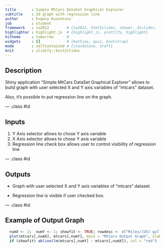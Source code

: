 ---
title       : Simple MtCars DataSet Graphical Explorer
subtitle    : 2d graph with regression line
author      : Evgeny Kuznetsov
job         : student
framework   : io2012        # {io2012, html5slides, shower, dzslides, ...}
highlighter : highlight.js  # {highlight.js, prettify, highlight}
hitheme     : tomorrow      # 
widgets     : []            # {mathjax, quiz, bootstrap}
mode        : selfcontained # {standalone, draft}
knit        : slidify::knit2slides
---

## Description

Shiny application "Simple MtCars DataSet Graphical Explorer" allows
to build graph with user selected X and Y axis variables of "mtcars"
dataset.

Also, it's possible to put regression line on the graph.

--- .class #id 

## Inputs

1. Y Axis selector allows to chose Y axis variable
2. X Axis selector allows to chose Y axis variable
3. Regression line check box allows user to control visibility 
of regression line

--- .class #id 

## Outputs

* Graph with user selected X and Y axis variables of "mtcars"
dataset.

* Regression line is visible if user checked box.

--- .class #id 

## Example of Output Graph

```{r simple-plot, fig.height = 6, fig.align = 'center', message = F}
  numX <- 2;  numY <- 1; showfit <- TRUE; rowdesc <- c("Miles/(US) gallon", "Number of cylinders")
  plot(mtcars[,numX], mtcars[,numY], main = "MtCars Output Graph", xlab = rowdesc[numX], ylab = rowdesc[numY])
  if (showfit) abline(lm(mtcars[,numY] ~ mtcars[,numX]), col = "red")
```






